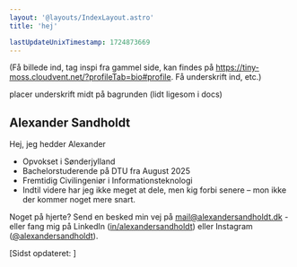 ```yaml
---
layout: '@layouts/IndexLayout.astro'
title: 'hej'

lastUpdateUnixTimestamp: 1724873669
---
```



(Få billede ind, tag inspi fra gammel side, kan findes på https://tiny-moss.cloudvent.net/?profileTab=bio#profile. Få underskrift ind, etc.)

placer underskrift midt på bagrunden (lidt ligesom i docs)

## Alexander Sandholdt

Hej, jeg hedder Alexander <WavingHandEmoji />

- Opvokset i Sønderjylland
- Bachelorstuderende på DTU fra August 2025
- Fremtidig Civilingeniør i Informationsteknologi
- Indtil videre har jeg ikke meget at dele, men kig forbi senere – mon ikke der kommer noget mere snart.

Noget på hjerte? Send en besked min vej på <span>mail@alexandersandholdt.dk</span> - eller fang mig på LinkedIn (<a href="https://www.linkedin.com/in/alexandersandholdt/" target="_blank">in/alexandersandholdt</a>) eller Instagram (<a href="https://www.instagram.com/alexandersandholdt/" target="_blank">@alexandersandholdt</a>).

[Sidst opdateret: <DataFromUnixTimestamp unixTimestamp={frontmatter.lastUpdateUnixTimestamp}></DataFromUnixTimestamp>]
